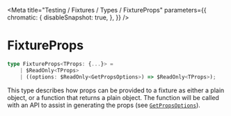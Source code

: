 
<Meta
  title="Testing / Fixtures / Types / FixtureProps"
  parameters={{
        chromatic: {
            disableSnapshot: true,
        },
    }}
/>

# FixtureProps

```ts
type FixtureProps<TProps: {...}> =
    | $ReadOnly<TProps>
    | ((options: $ReadOnly<GetPropsOptions>) => $ReadOnly<TProps>);
```

This type describes how props can be provided to a fixture as either a plain object, or a function that returns a plain object. The function will be called with an API to assist in generating the props (see [`GetPropsOptions`](/docs/testing-fixtures-types-getpropsoptions--page)).
